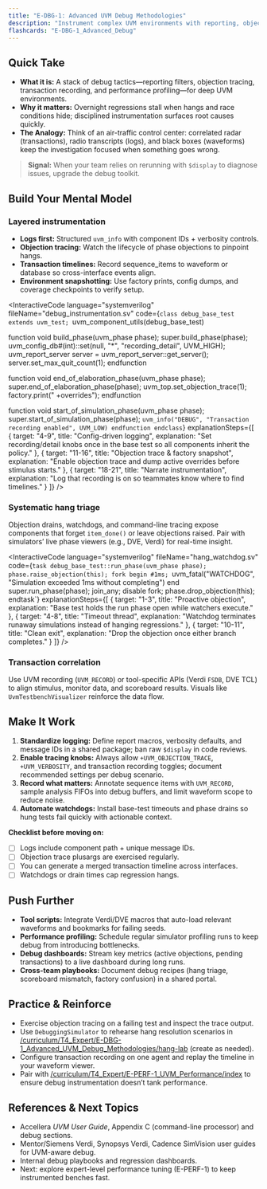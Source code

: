 ```yaml
---
title: "E-DBG-1: Advanced UVM Debug Methodologies"
description: "Instrument complex UVM environments with reporting, objections, and transaction timelines so failures localize themselves." 
flashcards: "E-DBG-1_Advanced_Debug"
---
```



## Quick Take
- **What it is:** A stack of debug tactics—reporting filters, objection tracing, transaction recording, and performance profiling—for deep UVM environments.
- **Why it matters:** Overnight regressions stall when hangs and race conditions hide; disciplined instrumentation surfaces root causes quickly.
- **The Analogy:** Think of an air-traffic control center: correlated radar (transactions), radio transcripts (logs), and black boxes (waveforms) keep the investigation focused when something goes wrong.

> **Signal:** When your team relies on rerunning with `$display` to diagnose issues, upgrade the debug toolkit.

## Build Your Mental Model
### Layered instrumentation
- **Logs first:** Structured `uvm_info` with component IDs + verbosity controls.
- **Objection tracing:** Watch the lifecycle of phase objections to pinpoint hangs.
- **Transaction timelines:** Record sequence_items to waveform or database so cross-interface events align.
- **Environment snapshotting:** Use factory prints, config dumps, and coverage checkpoints to verify setup.

<InteractiveCode
  language="systemverilog"
  fileName="debug_instrumentation.sv"
  code={`class debug_base_test extends uvm_test;
  `uvm_component_utils(debug_base_test)

  function void build_phase(uvm_phase phase);
    super.build_phase(phase);
    uvm_config_db#(int)::set(null, "*", "recording_detail", UVM_HIGH);
    uvm_report_server server = uvm_report_server::get_server();
    server.set_max_quit_count(1);
  endfunction

  function void end_of_elaboration_phase(uvm_phase phase);
    super.end_of_elaboration_phase(phase);
    uvm_top.set_objection_trace(1);
    factory.print(" +overrides");
  endfunction

  function void start_of_simulation_phase(uvm_phase phase);
    super.start_of_simulation_phase(phase);
    `uvm_info("DEBUG", "Transaction recording enabled", UVM_LOW)
  endfunction
endclass`}
  explanationSteps={[
    { target: "4-9", title: "Config-driven logging", explanation: "Set recording/detail knobs once in the base test so all components inherit the policy." },
    { target: "11-16", title: "Objection trace & factory snapshot", explanation: "Enable objection trace and dump active overrides before stimulus starts." },
    { target: "18-21", title: "Narrate instrumentation", explanation: "Log that recording is on so teammates know where to find timelines." }
  ]}
/>

### Systematic hang triage
Objection drains, watchdogs, and command-line tracing expose components that forget `item_done()` or leave objections raised. Pair with simulators’ live phase viewers (e.g., DVE, Verdi) for real-time insight.

<InteractiveCode
  language="systemverilog"
  fileName="hang_watchdog.sv"
  code={`task debug_base_test::run_phase(uvm_phase phase);
  phase.raise_objection(this);
  fork
    begin
      #1ms;
      `uvm_fatal("WATCHDOG", "Simulation exceeded 1ms without completing")
    end
    super.run_phase(phase);
  join_any;
  disable fork;
  phase.drop_objection(this);
endtask`}
  explanationSteps={[
    { target: "1-3", title: "Proactive objection", explanation: "Base test holds the run phase open while watchers execute." },
    { target: "4-8", title: "Timeout thread", explanation: "Watchdog terminates runaway simulations instead of hanging regressions." },
    { target: "10-11", title: "Clean exit", explanation: "Drop the objection once either branch completes." }
  ]}
/>

### Transaction correlation
Use UVM recording (`UVM_RECORD`) or tool-specific APIs (Verdi `FSDB`, DVE TCL) to align stimulus, monitor data, and scoreboard results. Visuals like `UvmTestbenchVisualizer` reinforce the data flow.

<UvmTestbenchVisualizer />

## Make It Work
1. **Standardize logging:** Define report macros, verbosity defaults, and message IDs in a shared package; ban raw `$display` in code reviews.
2. **Enable tracing knobs:** Always allow `+UVM_OBJECTION_TRACE`, `+UVM_VERBOSITY`, and transaction recording toggles; document recommended settings per debug scenario.
3. **Record what matters:** Annotate sequence items with `UVM_RECORD`, sample analysis FIFOs into debug buffers, and limit waveform scope to reduce noise.
4. **Automate watchdogs:** Install base-test timeouts and phase drains so hung tests fail quickly with actionable context.

**Checklist before moving on:**
- [ ] Logs include component path + unique message IDs.
- [ ] Objection trace plusargs are exercised regularly.
- [ ] You can generate a merged transaction timeline across interfaces.
- [ ] Watchdogs or drain times cap regression hangs.

## Push Further
- **Tool scripts:** Integrate Verdi/DVE macros that auto-load relevant waveforms and bookmarks for failing seeds.
- **Performance profiling:** Schedule regular simulator profiling runs to keep debug from introducing bottlenecks.
- **Debug dashboards:** Stream key metrics (active objections, pending transactions) to a live dashboard during long runs.
- **Cross-team playbooks:** Document debug recipes (hang triage, scoreboard mismatch, factory confusion) in a shared portal.

## Practice & Reinforce
- Exercise objection tracing on a failing test and inspect the trace output.
- Use `DebuggingSimulator` to rehearse hang resolution scenarios in [/curriculum/T4_Expert/E-DBG-1_Advanced_UVM_Debug_Methodologies/hang-lab](./hang-lab) (create as needed).
- Configure transaction recording on one agent and replay the timeline in your waveform viewer.
- Pair with [/curriculum/T4_Expert/E-PERF-1_UVM_Performance/index](../E-PERF-1_UVM_Performance/index) to ensure debug instrumentation doesn’t tank performance.

## References & Next Topics
- Accellera *UVM User Guide*, Appendix C (command-line processor) and debug sections.
- Mentor/Siemens Verdi, Synopsys Verdi, Cadence SimVision user guides for UVM-aware debug.
- Internal debug playbooks and regression dashboards.
- Next: explore expert-level performance tuning (E-PERF-1) to keep instrumented benches fast.
